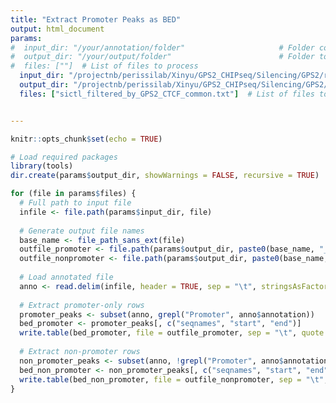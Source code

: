 ```yaml
---
title: "Extract Promoter Peaks as BED"
output: html_document
params:
#  input_dir: "/your/annotation/folder"                     # Folder containing annotated txt files
#  output_dir: "/your/output/folder"                        # Folder to save .bed files
#  files: [""]  # List of files to process
  input_dir: "/projectnb/perissilab/Xinyu/GPS2_CHIPseq/Silencing/GPS2/results/annotation"                     # Folder containing annotated txt files
  output_dir: "/projectnb/perissilab/Xinyu/GPS2_CHIPseq/Silencing/GPS2/results/annotation"                        # Folder to save .bed files
  files: ["sictl_filtered_by_GPS2_CTCF_common.txt"]  # List of files to process


---
```



```r
knitr::opts_chunk$set(echo = TRUE)

# Load required packages
library(tools)
dir.create(params$output_dir, showWarnings = FALSE, recursive = TRUE)

```

```r
for (file in params$files) {
  # Full path to input file
  infile <- file.path(params$input_dir, file)
  
  # Generate output file names
  base_name <- file_path_sans_ext(file)
  outfile_promoter <- file.path(params$output_dir, paste0(base_name, "_promoter_only.bed"))
  outfile_nonpromoter <- file.path(params$output_dir, paste0(base_name, "_non_promoter.bed"))
  
  # Load annotated file
  anno <- read.delim(infile, header = TRUE, sep = "\t", stringsAsFactors = FALSE, fill = TRUE)
  
  # Extract promoter-only rows
  promoter_peaks <- subset(anno, grepl("Promoter", anno$annotation))
  bed_promoter <- promoter_peaks[, c("seqnames", "start", "end")]
  write.table(bed_promoter, file = outfile_promoter, sep = "\t", quote = FALSE, row.names = FALSE, col.names = FALSE)
  
  # Extract non-promoter rows
  non_promoter_peaks <- subset(anno, !grepl("Promoter", anno$annotation))
  bed_non_promoter <- non_promoter_peaks[, c("seqnames", "start", "end")]
  write.table(bed_non_promoter, file = outfile_nonpromoter, sep = "\t", quote = FALSE, row.names = FALSE, col.names = FALSE)
}

```

